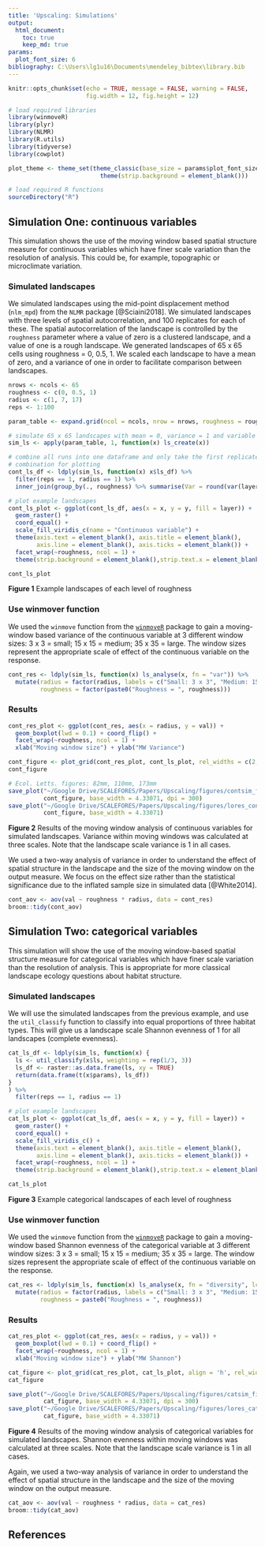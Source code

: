 ```yaml
---
title: 'Upscaling: Simulations'
output: 
  html_document:
    toc: true
    keep_md: true
params:
  plot_font_size: 6
bibliography: C:\Users\lg1u16\Documents\mendeley_bibtex\library.bib
---
```


```r
knitr::opts_chunk$set(echo = TRUE, message = FALSE, warning = FALSE, 
                      fig.width = 12, fig.height = 12)

# load required libraries
library(winmoveR)
library(plyr)
library(NLMR)
library(R.utils)
library(tidyverse)
library(cowplot)

plot_theme <- theme_set(theme_classic(base_size = params$plot_font_size) + 
                          theme(strip.background = element_blank()))

# load required R functions
sourceDirectory("R")
```

## Simulation One: continuous variables

This simulation shows the use of the moving window based spatial structure measure for continuous variables which have finer scale variation than the resolution of analysis. This could be, for example, topographic or microclimate variation. 

### Simulated landscapes

We simulated landscapes using the mid-point displacement method (`nlm_mpd`) from the `NLMR` package [@Sciaini2018]. We simulated landscapes with three levels of spatial autocorrelation, and 100 replicates for each of these. The spatial autocorrelation of the landscape is controlled by the `roughness` parameter where a value of zero is a clustered landscape, and a value of one is a rough landscape. We generated landscapes of 65 x 65 cells using roughness = 0, 0.5, 1. We scaled each landscape to have a mean of zero, and a variance of one in order to facilitate comparison between landscapes. 

```r
nrows <- ncols <- 65
roughness <- c(0, 0.5, 1)
radius <- c(1, 7, 17)
reps <- 1:100

param_table <- expand.grid(ncol = ncols, nrow = nrows, roughness = roughness, radius = radius, reps = reps)

# simulate 65 x 65 landscapes with mean = 0, variance = 1 and variable roughness
sim_ls <- apply(param_table, 1, function(x) ls_create(x))

# combine all runs into one dataframe and only take the first replicate of each
# combination for plotting
cont_ls_df <- ldply(sim_ls, function(x) x$ls_df) %>% 
  filter(reps == 1, radius == 1) %>% 
  inner_join(group_by(., roughness) %>% summarise(Var = round(var(layer), 2)))

# plot example landscapes
cont_ls_plot <- ggplot(cont_ls_df, aes(x = x, y = y, fill = layer)) + 
  geom_raster() + 
  coord_equal() + 
  scale_fill_viridis_c(name = "Continuous variable") + 
  theme(axis.text = element_blank(), axis.title = element_blank(), 
        axis.line = element_blank(), axis.ticks = element_blank()) + 
  facet_wrap(~roughness, ncol = 1) + 
  theme(strip.background = element_blank(),strip.text.x = element_blank(), legend.position = "none")

cont_ls_plot
```

**Figure 1** Example landscapes of each level of roughness

### Use winmover function

We used the `winmove` function from the [`winmoveR`](https://github.com/laurajanegraham/winmoveR) package to gain a moving-window based variance of the continuous variable at 3 different window sizes: 3 x 3 = small; 15 x 15 = medium; 35 x 35 = large. The window sizes represent the appropriate scale of effect of the continuous variable on the response. 

```r
cont_res <- ldply(sim_ls, function(x) ls_analyse(x, fn = "var")) %>% 
  mutate(radius = factor(radius, labels = c("Small: 3 x 3", "Medium: 15 x 15", "Large: 35 x 35")), 
         roughness = factor(paste0("Roughness = ", roughness)))
```


### Results

```r
cont_res_plot <- ggplot(cont_res, aes(x = radius, y = val)) + 
  geom_boxplot(lwd = 0.1) + coord_flip() + 
  facet_wrap(~roughness, ncol = 1) +
  xlab("Moving window size") + ylab("MW Variance")

cont_figure <- plot_grid(cont_res_plot, cont_ls_plot, rel_widths = c(2, 1))
cont_figure

# Ecol. Letts. figures: 82mm, 110mm, 173mm
save_plot("~/Google Drive/SCALEFORES/Papers/Upscaling/figures/contsim_figure.tiff", 
          cont_figure, base_width = 4.33071, dpi = 300)
save_plot("~/Google Drive/SCALEFORES/Papers/Upscaling/figures/lores_contsim_figure.png", 
          cont_figure, base_width = 4.33071)
```

**Figure 2** Results of the moving window analysis of continuous variables for simulated landscapes. Variance within moving windows was calculated at three scales. Note that the landscape scale variance is 1 in all cases. 

We used a two-way analysis of variance in order to understand the effect of spatial structure in the landscape and the size of the moving window on the output measure. We focus on the effect size rather than the statistical significance due to the inflated sample size in simulated data [@White2014]. 

```r
cont_aov <- aov(val ~ roughness * radius, data = cont_res)
broom::tidy(cont_aov)
```

## Simulation Two: categorical variables

This simulation will show the use of the moving window-based spatial structure measure for categorical variables which have finer scale variation than the resolution of analysis. This is appropriate for more classical landscape ecology questions about habitat structure. 

### Simulated landscapes

We will use the simulated landscapes from the previous example, and use the `util_classify` function to classify into equal proportions of three habitat types. This will give us a landscape scale Shannon evenness of 1 for all landscapes (complete evenness). 

```r
cat_ls_df <- ldply(sim_ls, function(x) {
  ls <- util_classify(x$ls, weighting = rep(1/3, 3))
  ls_df <- raster::as.data.frame(ls, xy = TRUE)
  return(data.frame(t(x$params), ls_df))
}
) %>% 
  filter(reps == 1, radius == 1)

# plot example landscapes
cat_ls_plot <- ggplot(cat_ls_df, aes(x = x, y = y, fill = layer)) + 
  geom_raster() + 
  coord_equal() + 
  scale_fill_viridis_c() + 
  theme(axis.text = element_blank(), axis.title = element_blank(), 
        axis.line = element_blank(), axis.ticks = element_blank()) + 
  facet_wrap(~roughness, ncol = 1) + 
  theme(strip.background = element_blank(),strip.text.x = element_blank(), legend.position = "none")

cat_ls_plot
```

**Figure 3** Example categorical landscapes of each level of roughness

### Use winmover function

We used the `winmove` function from the [`winmoveR`](https://github.com/laurajanegraham/winmoveR) package to gain a moving-window based Shannon evenness of the categorical variable at 3 different window sizes: 3 x 3 = small; 15 x 15 = medium; 35 x 35 = large. The window sizes represent the appropriate scale of effect of the continuous variable on the response. 

```r
cat_res <- ldply(sim_ls, function(x) ls_analyse(x, fn = "diversity", lc_class = 0:2)) %>% 
  mutate(radius = factor(radius, labels = c("Small: 3 x 3", "Medium: 15 x 15", "Large: 35 x 35")), 
         roughness = paste0("Roughness = ", roughness))
```


### Results

```r
cat_res_plot <- ggplot(cat_res, aes(x = radius, y = val)) + 
  geom_boxplot(lwd = 0.1) + coord_flip() + 
  facet_wrap(~roughness, ncol = 1) +
  xlab("Moving window size") + ylab("MW Shannon") 

cat_figure <- plot_grid(cat_res_plot, cat_ls_plot, align = 'h', rel_widths = c(2, 1))
cat_figure

save_plot("~/Google Drive/SCALEFORES/Papers/Upscaling/figures/catsim_figure.tiff", 
          cat_figure, base_width = 4.33071, dpi = 300)
save_plot("~/Google Drive/SCALEFORES/Papers/Upscaling/figures/lores_catsim_figure.png", 
          cat_figure, base_width = 4.33071)
```

**Figure 4** Results of the moving window analysis of categorical variables for simulated landscapes. Shannon evenness within moving windows was calculated at three scales. Note that the landscape scale variance is 1 in all cases. 

Again, we used a two-way analysis of variance in order to understand the effect of spatial structure in the landscape and the size of the moving window on the output measure. 

```r
cat_aov <- aov(val ~ roughness * radius, data = cat_res)
broom::tidy(cat_aov)
```

## References

